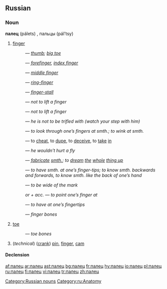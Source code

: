 ==Russian==

===Noun===
'''палец''' (pálets) {{m}}, пальцы (pál’tsy) {{p}}

# [[finger]]
#:{{RUchar|[[большой|большо́й]] па́лец}} — ''[[thumb]]; [[big toe]]'' 
#:{{RUchar|[[указательный|указа́тельный]] па́лец}} — ''[[forefinger]], [[index finger]]'' 
#:{{RUchar|[[средний палец|сре́дний па́лец]]}} — ''[[middle finger]]'' 
#:{{RUchar|[[безымянный|безымя́нный]] па́лец}} — ''[[ring-finger]]''
#:{{RUchar|[[предохранительный|предохрани́тельный]] ([[резиновый|рези́новый]]) па́лец}} — ''[[finger-stall]]''
#:{{RUchar|па́лец [[о#Russian|о]] па́лец [[не#Russian|не]] [[ударить|уда́рить]]}} — ''not to lift a finger''
#:{{RUchar|па́льцем [[не#Russian|не]] [[шевелить|шевельну́ть]]}} — ''not to lift a finger''
#:{{RUchar|[[он|ему́]] па́льца [[в#Russian|в]] [[рот]] [[не#Russian|не]] [[класть|клади́]]}} — ''he is not to be trifled with (watch your step with him)''
#:{{RUchar|[[смотреть|смотре́ть]] [[сквозь]] па́льцы [[на]] [[что-либо]]}} — ''to look through one’s fingers at smth.; to wink at smth.''
#:{{RUchar|[[обвести|обвести́]] [[вокруг|вокру́г]] па́льца}} — to [[cheat]], to [[dupe]], to [[deceive]], to [[take]] [[in]]
#:{{RUchar|[[он]] па́льцем [[никто|никого́]] [[не#Russian|не]] [[трогать|тро́нет]]}} — ''he wouldn’t hurt a fly''
#:{{RUchar|[[высосать|вы́сосать]] [[из]] па́льца [[что-либо]]}} — ''[[fabricate]] [[smth.]]; to [[dream]] [[the]] [[whole]] [[thing up]]''
#:{{RUchar|[[знать]] [[что-либо]] [[как]] [[свой|свои́]] [[пять]] па́льцев}} — ''to have smth. at one’s finger-tips; to know smth. backwards and forwards, to know smth. like the back of one’s hand''
#:{{RUchar|[[попасть|попа́сть]] па́льцем [[в#Russian|в]] [[небо|не́бо]]}} — ''to be wide of the mark''
#:{{RUchar|[[показывать|пока́зывать]]}} ''or'' {{RUchar|[[указывать|ука́зывать]] па́льцем [[на]]}} ''+ acc.'' — ''to point one’s finger at''
#:{{RUchar|[[знать]] [[как]] [[свой|свои́]] [[пять]] па́льцев}} — ''to have at one’s fingertips''
#:{{RUchar|[[кость|ко́сти]] па́льцев}} — ''finger bones''
# [[toe]]
#:{{RUchar|[[кость|ко́сти]] па́льцев [[нога|ног]]}} — ''toe bones''
#(''technical'') ([[crank]]) [[pin]], [[finger]], [[cam]]

====Declension====
{{ru-noun1|па́лец|па́льцы|па́льца|па́льцев|па́льцу|па́льцам|па́лец|па́льцы|па́льцем|па́льцами|о па́льце|о па́льцах}}

[[Category:Russian nouns]]
[[Category:ru:Anatomy]]

[[af:палец]]
[[ar:палец]]
[[ast:палец]]
[[bg:палец]]
[[fr:палец]]
[[hy:палец]]
[[io:палец]]
[[pl:палец]]
[[ru:палец]]
[[fi:палец]]
[[vi:палец]]
[[tr:палец]]
[[zh:палец]]